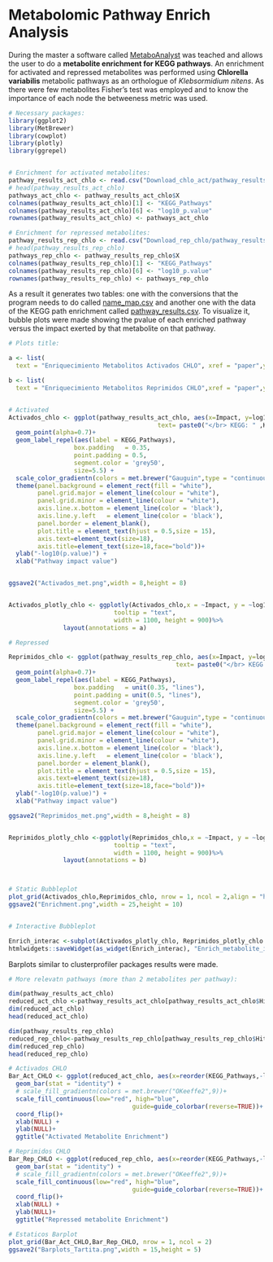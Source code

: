 # Metabolomic Pathway Enrich Analysis

During the master a software called [MetaboAnalyst](https://www.metaboanalyst.ca/MetaboAnalyst/ModuleView.xhtml) was teached and allows the user to do a **metabolite enrichment for KEGG pathways**. An enrichment for activated and repressed metabolites was performed using **Chlorella variabilis** metabolic pathways as an orthologue of *Klebsormidium nitens*. As there were few metabolites Fisher's test was employed and to know the importance of each node the betweeness metric was used.


```r
# Necessary packages:
library(ggplot2)
library(MetBrewer)
library(cowplot)
library(plotly)
library(ggrepel)


# Enrichment for activated metabolites:
pathway_results_act_chlo <- read.csv("Download_chlo_act/pathway_results.csv",header = T,sep = ",")
# head(pathway_results_act_chlo)
pathways_act_chlo <- pathway_results_act_chlo$X
colnames(pathway_results_act_chlo)[1] <- "KEGG_Pathways"
colnames(pathway_results_act_chlo)[6] <- "log10_p.value"
rownames(pathway_results_act_chlo) <- pathways_act_chlo

# Enrichment for repressed metabolites:
pathway_results_rep_chlo <- read.csv("Download_rep_chlo/pathway_results.csv",header = T,sep = ",")
# head(pathway_results_rep_chlo)
pathways_rep_chlo <- pathway_results_rep_chlo$X
colnames(pathway_results_rep_chlo)[1] <- "KEGG_Pathways"
colnames(pathway_results_rep_chlo)[6] <- "log10_p.value"
rownames(pathway_results_rep_chlo) <- pathways_rep_chlo

```

As a result it generates two tables: one with the conversions that the program needs to do called [name_map.csv](Download/name_map.csv) and another one with the data of the KEGG path enrichment called [pathway_results.csv](Download/pathway_results.csv). To visualize it, bubble plots were made showing the pvalue of each enriched pathway versus the impact exerted by that metabolite on that pathway.


```r

# Plots title:

a <- list(
  text = "Enriquecimiento Metabolitos Activados CHLO", xref = "paper",yref = "paper",yanchor = "bottom", xanchor = "center",align = "center",x = 0.5,y = 1, showarrow = FALSE)

b <- list(
  text = "Enriquecimiento Metabolitos Reprimidos CHLO",xref = "paper",yref = "paper",yanchor = "bottom", xanchor = "center",align = "center",x = 0.5,y = 1, showarrow = FALSE)


# Activated
Activados_chlo <- ggplot(pathway_results_act_chlo, aes(x=Impact, y=log10_p.value, size = Hits, color=log10_p.value,
                                         text= paste0("</br> KEGG: " ,KEGG_Pathways))) +
  geom_point(alpha=0.7)+
  geom_label_repel(aes(label = KEGG_Pathways),
                  box.padding   = 0.35, 
                  point.padding = 0.5,
                  segment.color = 'grey50',
                  size=5.5) +
  scale_color_gradientn(colors = met.brewer("Gauguin",type = "continuous")) +
  theme(panel.background = element_rect(fill = "white"),
        panel.grid.major = element_line(colour = "white"),
        panel.grid.minor = element_line(colour = "white"),
        axis.line.x.bottom = element_line(color = 'black'),
        axis.line.y.left   = element_line(color = 'black'),
        panel.border = element_blank(),
        plot.title = element_text(hjust = 0.5,size = 15),
        axis.text=element_text(size=18),
        axis.title=element_text(size=18,face="bold"))+
  ylab("-log10(p.value)") +
  xlab("Pathway impact value")


ggsave2("Activados_met.png",width = 8,height = 8)


Activados_plotly_chlo <- ggplotly(Activados_chlo,x = ~Impact, y = ~log10_p.value,
                             tooltip = "text",
                             width = 1100, height = 900)%>%
               layout(annotations = a)

# Repressed

Reprimidos_chlo <- ggplot(pathway_results_rep_chlo, aes(x=Impact, y=log10_p.value, size = Hits, color=log10_p.value,
                                              text= paste0("</br> KEGG: " ,KEGG_Pathways))) +
  geom_point(alpha=0.7)+
  geom_label_repel(aes(label = KEGG_Pathways),
                  box.padding   = unit(0.35, "lines"), 
                  point.padding = unit(0.5, "lines"),
                  segment.color = 'grey50',
                  size=5.5) +
  scale_color_gradientn(colors = met.brewer("Gauguin",type = "continuous")) +
  theme(panel.background = element_rect(fill = "white"),
        panel.grid.major = element_line(colour = "white"),
        panel.grid.minor = element_line(colour = "white"),
        axis.line.x.bottom = element_line(color = 'black'),
        axis.line.y.left   = element_line(color = 'black'),
        panel.border = element_blank(),
        plot.title = element_text(hjust = 0.5,size = 15),
        axis.text=element_text(size=18),
        axis.title=element_text(size=18,face="bold"))+
  ylab("-log10(p.value)") +
  xlab("Pathway impact value")

ggsave2("Reprimidos_met.png",width = 8,height = 8)


Reprimidos_plotly_chlo <-ggplotly(Reprimidos_chlo,x = ~Impact, y = ~log10_p.value,
                             tooltip = "text",
                             width = 1100, height = 900)%>%
               layout(annotations = b)



# Static Bubbleplot
plot_grid(Activados_chlo,Reprimidos_chlo, nrow = 1, ncol = 2,align = "hv")
ggsave2("Enrichment.png",width = 25,height = 10)


# Interactive Bubbleplot

Enrich_interac <-subplot(Activados_plotly_chlo, Reprimidos_plotly_chlo ,titleX = T,titleY = T, margin = 0.1, nrows=1) 
htmlwidgets::saveWidget(as_widget(Enrich_interac), "Enrich_metabolite_interactive.html",selfcontained = T)


```

Barplots similar to clusterprofiler packages results were made.

```r
# More relevatn pathways (more than 2 metabolites per pathway):

dim(pathway_results_act_chlo)
reduced_act_chlo <-pathway_results_act_chlo[pathway_results_act_chlo$Hits >= 2,]
dim(reduced_act_chlo)
head(reduced_act_chlo)

dim(pathway_results_rep_chlo)
reduced_rep_chlo<-pathway_results_rep_chlo[pathway_results_rep_chlo$Hits >= 2,]
dim(reduced_rep_chlo)
head(reduced_rep_chlo)

# Activados CHLO
Bar_Act_CHLO <- ggplot(reduced_act_chlo, aes(x=reorder(KEGG_Pathways,-log10_p.value), y=Hits, fill=log10_p.value)) + 
  geom_bar(stat = "identity") +
  # scale_fill_gradientn(colors = met.brewer("OKeeffe2",9))+
  scale_fill_continuous(low="red", high="blue",
                                  guide=guide_colorbar(reverse=TRUE))+
  coord_flip()+
  xlab(NULL) +
  ylab(NULL)+
  ggtitle("Activated Metabolite Enrichment")

# Reprimidos CHLO
Bar_Rep_CHLO <- ggplot(reduced_rep_chlo, aes(x=reorder(KEGG_Pathways,-log10_p.value), y=Hits, fill=log10_p.value)) + 
  geom_bar(stat = "identity") +
  # scale_fill_gradientn(colors = met.brewer("OKeeffe2",9))+
  scale_fill_continuous(low="red", high="blue",
                                  guide=guide_colorbar(reverse=TRUE))+
  coord_flip()+
  xlab(NULL) +
  ylab(NULL)+
  ggtitle("Repressed metabolite Enrichment")

# Estaticos Barplot
plot_grid(Bar_Act_CHLO,Bar_Rep_CHLO, nrow = 1, ncol = 2)
ggsave2("Barplots_Tartita.png",width = 15,height = 5)

```

